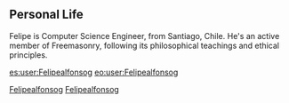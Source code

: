 {{user page|logo=yes|noindex=yes}}

{{Quote
 | text  = We must elevate ourselves above the dust of the world, and seek that Light which alone can guide us to the Temple of Truth.
 | author = Albert Pike
}}
{{Infobox Wikipedia user
<!--
[[File:IACCInstitute.jpg|thumb|Instituto IACC Chile]]
[[File:UmayorFrontis.png|thumb|Universidad Mayor Chile]]

[[File:Universidad Mayor - IACC Chile.png|thumb|Universidad Mayor / IACC Chile]]
[[File:Euclid flowchart 1.png|thumb|Euclid flowchart 1]]
[[File:180MLI Algorithm.png|thumb|180MLI Algorithm]]
-->
| name             = Felipe Alfonso González
| image            = 180MLI Algorithm.png
| image_size       = 75px
| image_caption    = Algorithm
| birth name = Felipe Alfonso González
| birthdate = {{Birth date and age|1979|3|13}}
| nationality      = Chilean
| languages = Spanish, English, French, Afrikaans
| current_time        = {{current time|UTC-4}}
| ethnicity        = European / Latin American (family origins in Catalonia and Aragon, Spain – Sephardic Jewish roots)
| religion = Secular Atheist, practicing Zen Buddhism as a philosophical and meditative path. I am aligned with Freemasonry, drawn to its ethical values, personal growth, and self-development. I am of Sephardic Jewish descent.
| occupation       = Computer Science Engineer
| education = [[:es:Universidad_Mayor|Universidad Mayor]]<br>[[:es:Instituto_Profesional_IACC|Instituto Profesional IACC]]
| employer         = Adviser, Researcher and Analyst in Cybersecurity and Cyber Intelligence
| interests        = Software Engineering, Software Architecture, Cybersecurity, Cyber Intelligence, Academic Research, Deep Understanding of Computer Engineering
| status           = Active
| interests        = Software Engineering, Software Architecture, Cybersecurity, Cyber Intelligence, Pursuing Academic Studies, Deep Understanding of Computer Engineering in its Entirety
| location = Santiago, Chile
| country = Chile<br />Previously: India, South Africa, New Zealand, California (US), Zürich (Switzerland)
| email = felipe.gonzalez@gnlz.cl
| website = [http://www.gnlz.cl www.gnlz.cl]
| email           = 
| icq             = 
| aim             = 
| gtalk           = 
| jabber          = 
| skype           = 
| msn             = 
| yahoo           = 
| mac             = 
| irc             = 
| facebook        = 
| google+         =
| pinterest       =
| linkedin         = felipealfonsog
| github         = felipealfonsog
| twitter         = felipealfonsog
| userboxes        = 
{{User Wikipedian For|year=2014|month=9|day=26}}
<!-- {{User Linux}} -->
{{User Arch Linux}}
{{User FreeBSD}}
{{User Apple}}


}}

== Personal Life ==
Felipe is Computer Science Engineer, from Santiago, Chile. He's an active member of Freemasonry, following its philosophical teachings and ethical principles.

{{clear}}
{{TextLicenseFreeUse}}


[[es:user:Felipealfonsog]]
[[eo:user:Felipealfonsog]]
[[Category:Wikipedians in Chile|Felipealfonsog]]
[[Category:Wikipedians in Santiago|Felipealfonsog]]
